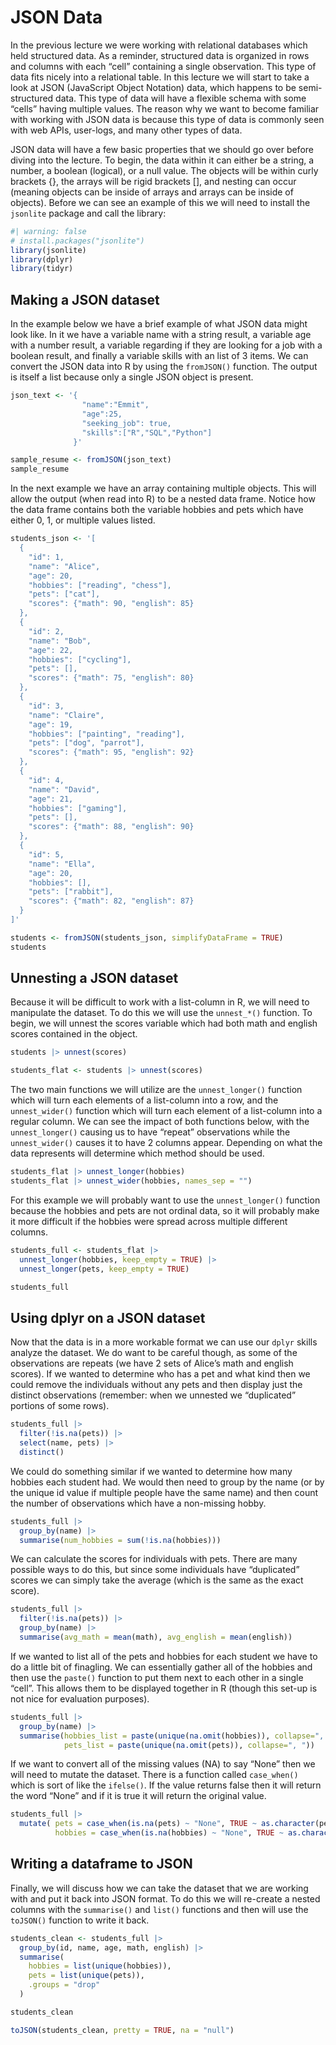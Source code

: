# JSON Data

In the previous lecture we were working with relational databases which held structured data. As a reminder, structured data is organized in rows and columns with each "cell" containing a single observation. This type of data fits nicely into a relational table. In this lecture we will start to take a look at JSON (JavaScript Object Notation) data, which happens to be semi-structured data. This type of data will have a flexible schema with some "cells" having multiple values. The reason why we want to become familiar with working with JSON data is because this type of data is commonly seen with web APIs, user-logs, and many other types of data. 

JSON data will have a few basic properties that we should go over before diving into the lecture. To begin, the data within it can either be a string, a number, a boolean (logical), or a null value. The objects will be within curly brackets {}, the arrays will be rigid brackets [], and nesting can occur (meaning objects can be inside of arrays and arrays can be inside of objects). Before we can see an example of this we will need to install the `jsonlite` package and call the library:

```r
#| warning: false
# install.packages("jsonlite") 
library(jsonlite)
library(dplyr)
library(tidyr)
```

## Making a JSON dataset

In the example below we have a brief example of what JSON data might look like. In it we have a variable name with a string result, a variable age with a number result, a variable regarding if they are looking for a job with a boolean result, and finally a variable skills with an list of 3 items. We can convert the JSON data into R by using the `fromJSON()` function. The output is itself a list because only a single JSON object is present. 

```r
json_text <- '{
                "name":"Emmit",
                "age":25,
                "seeking_job": true,
                "skills":["R","SQL","Python"]
              }'

sample_resume <- fromJSON(json_text)
sample_resume
```

In the next example we have an array containing multiple objects. This will allow the output (when read into R) to be a nested data frame. Notice how the data frame contains both the variable hobbies and pets which have either 0, 1, or multiple values listed. 

```r
students_json <- '[
  {
    "id": 1,
    "name": "Alice",
    "age": 20,
    "hobbies": ["reading", "chess"],
    "pets": ["cat"],
    "scores": {"math": 90, "english": 85}
  },
  {
    "id": 2,
    "name": "Bob",
    "age": 22,
    "hobbies": ["cycling"],
    "pets": [],
    "scores": {"math": 75, "english": 80}
  },
  {
    "id": 3,
    "name": "Claire",
    "age": 19,
    "hobbies": ["painting", "reading"],
    "pets": ["dog", "parrot"],
    "scores": {"math": 95, "english": 92}
  },
  {
    "id": 4,
    "name": "David",
    "age": 21,
    "hobbies": ["gaming"],
    "pets": [],
    "scores": {"math": 88, "english": 90}
  },
  {
    "id": 5,
    "name": "Ella",
    "age": 20,
    "hobbies": [],
    "pets": ["rabbit"],
    "scores": {"math": 82, "english": 87}
  }
]'
```

```r
students <- fromJSON(students_json, simplifyDataFrame = TRUE)
students
```

## Unnesting a JSON dataset

Because it will be difficult to work with a list-column in R, we will need to manipulate the dataset. To do this we will use the `unnest_*()` function. To begin, we will unnest the scores variable which had both math and english scores contained in the object. 

```r
students |> unnest(scores)

students_flat <- students |> unnest(scores)

```

The two main functions we will utilize are the `unnest_longer()` function which will turn each elements of a list-column into a row, and the `unnest_wider()` function which will turn each element of a list-column into a regular column. We can see the impact of both functions below, with the `unnest_longer()` causing us to have "repeat" observations while the `unnest_wider()` causes it to have 2 columns appear. Depending on what the data represents will determine which method should be used. 

```r
students_flat |> unnest_longer(hobbies)
students_flat |> unnest_wider(hobbies, names_sep = "")
```
For this example we will probably want to use the `unnest_longer()` function because the hobbies and pets are not ordinal data, so it will probably make it more difficult if the hobbies were spread across multiple different columns.

```r
students_full <- students_flat |> 
  unnest_longer(hobbies, keep_empty = TRUE) |> 
  unnest_longer(pets, keep_empty = TRUE)

students_full
```

## Using dplyr on a JSON dataset

Now that the data is in a more workable format we can use our `dplyr` skills analyze the dataset. We do want to be careful though, as some of the observations are repeats (we have 2 sets of Alice's math and english scores). If we wanted to determine who has a pet and what kind then we could remove the individuals without any pets and then display just the distinct observations (remember: when we unnested we "duplicated" portions of some rows).

```r
students_full |>
  filter(!is.na(pets)) |>
  select(name, pets) |>
  distinct()
```

We could do something similar if we wanted to determine how many hobbies each student had. We would then need to group by the name (or by the unique id value if multiple people have the same name) and then count the number of observations which have a non-missing hobby. 

```r
students_full |>
  group_by(name) |>
  summarise(num_hobbies = sum(!is.na(hobbies)))
```
We can calculate the scores for individuals with pets. There are many possible ways to do this, but since some individuals have "duplicated" scores we can simply take the average (which is the same as the exact score).

```r
students_full |>
  filter(!is.na(pets)) |>
  group_by(name) |>
  summarise(avg_math = mean(math), avg_english = mean(english))
```

If we wanted to list all of the pets and hobbies for each student we have to do a little bit of finagling. We can essentially gather all of the hobbies and then use the `paste()` function to put them next to each other in a single "cell". This allows them to be displayed together in R (though this set-up is not nice for evaluation purposes).

```r
students_full |>
  group_by(name) |>
  summarise(hobbies_list = paste(unique(na.omit(hobbies)), collapse=", "), 
            pets_list = paste(unique(na.omit(pets)), collapse=", ")) 
```

If we want to convert all of the missing values (NA) to say "None" then we will need to mutate the dataset. There is a function called `case_when()` which is sort of like the `ifelse()`. If the value returns false then it will return the word "None" and if it is true it will return the original value. 

```r
students_full |>
  mutate( pets = case_when(is.na(pets) ~ "None", TRUE ~ as.character(pets)),
          hobbies = case_when(is.na(hobbies) ~ "None", TRUE ~ as.character(hobbies)))
```

## Writing a dataframe to JSON

Finally, we will discuss how we can take the dataset that we are working with and put it back into JSON format. To do this we will re-create a nested columns with the `summarise()` and `list()` functions and then will use the `toJSON()` function to write it back. 

```r
students_clean <- students_full |>
  group_by(id, name, age, math, english) |>
  summarise(
    hobbies = list(unique(hobbies)),
    pets = list(unique(pets)),
    .groups = "drop"
  )

students_clean

toJSON(students_clean, pretty = TRUE, na = "null")
```



